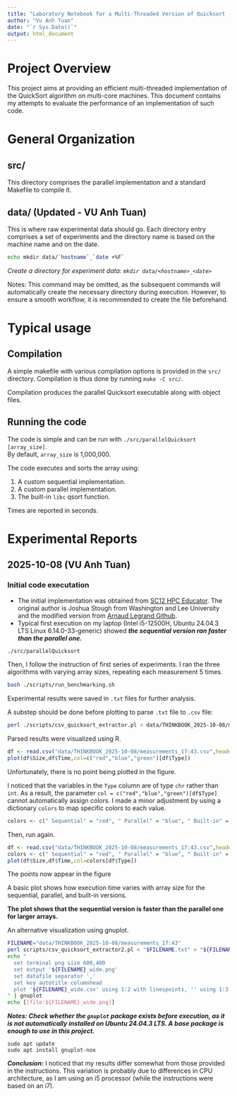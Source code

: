 ```yaml
---
title: "Laboratory Notebook for a Multi-Threaded Version of Quicksort (Updated)"
author: "Vu Anh Tuan"
date: "`r Sys.Date()`"
output: html_document
---
```


# Project Overview

This project aims at providing an efficient multi-threaded implementation of the QuickSort algorithm on multi-core machines. This document contains my attempts to evaluate the performance of an implementation of such code.

# General Organization

## src/

This directory comprises the parallel implementation and a standard Makefile to compile it.

## data/ (Updated - VU Anh Tuan)

This is where raw experimental data should go. Each directory entry comprises a set of experiments and the directory name is based on the machine name and on the date.

```sh
echo mkdir data/`hostname`_`date +%F`
```

*Create a directory for experiment data: `mkdir data/<hostname>_<date>`*

Notes: This command may be omitted, as the subsequent commands will automatically create the necessary directory during execution. However, to ensure a smooth workflow, it is recommended to create the file beforehand.

# Typical usage

## Compilation

A simple makefile with various compilation options is provided in the `src/` directory. Compilation is thus done by running `make -C src/`.

Compilation produces the parallel Quicksort executable along with object files.

## Running the code

The code is simple and can be run with `./src/parallelQuicksort [array_size]`.\
By default, `array_size` is 1,000,000.

The code executes and sorts the array using:

1.  A custom sequential implementation.
2.  A custom parallel implementation.
3.  The built-in `libc` qsort function.

Times are reported in seconds.

# Experimental Reports

## 2025-10-08 (VU Anh Tuan)

### Initial code executation

-   The initial implementation was obtained from [SC12 HPC Educator](http://sc12.supercomputing.org/hpceducator/PythonForParallelism/codes/parallelQuicksort.c). The original author is Joshua Stough from Washington and Lee University and the modified version from [Arnaud Legrand Github](https://github.com/alegrand/M2R-ParallelQuicksort).
-   Typical first execution on my laptop (Intel i5-12500H, Ubuntu 24.04.3 LTS Linux 6.14.0-33-generic) showed ***the sequential version ran faster than the parallel one.***

```sh
./src/parallelQuicksort
```

Then, I follow the instruction of first series of experiments. I ran the three algorithms with varying array sizes, repeating each measurement 5 times.

```bash
bash ./scripts/run_benchmarking.sh
```

Experimental results were saved in `.txt` files for further analysis.

A substep should be done before plotting to parse `.txt` file to `.csv` file:

```bash
perl ./scripts/csv_quicksort_extractor.pl < data/THINKBOOK_2025-10-08/measurements_17\:43.txt > data/THINKBOOK_2025-10-08/measurements_17\:43.csv
```

Parsed results were visualized using R.

```r
df <- read.csv("data/THINKBOOK_2025-10-08/measurements_17:43.csv",header=T)
plot(df$Size,df$Time,col=c("red","blue","green")[df$Type])
```

Unfortunately, there is no point being plotted in the figure.

I noticed that the variables in the `Type` column are of type `chr` rather than `int`. As a result, the parameter `col = c("red","blue","green")[df$Type]` cannot automatically assign colors. I made a minor adjustment by using a dictionary `colors` to map specific colors to each value.

```r
colors <- c(" Sequential" = "red", " Parallel" = "blue", " Built-in" = "green")
```

Then, run again.

```r
df <- read.csv("data/THINKBOOK_2025-10-08/measurements_17:43.csv",header=T)
colors <- c(" Sequential" = "red", " Parallel" = "blue", " Built-in" = "green")
plot(df$Size,df$Time,col=colors[df$Type])
```

The points now appear in the figure

A basic plot shows how execution time varies with array size for the sequential, parallel, and built-in versions.

**The plot shows that the sequential version is faster than the parallel one for larger arrays.**

An alternative visualization using gnuplot.

```sh
FILENAME="data/THINKBOOK_2025-10-08/measurements_17:43"
perl scripts/csv_quicksort_extractor2.pl < "$FILENAME.txt" > "${FILENAME}_wide.csv"
echo "
  set terminal png size 600,400 
  set output '${FILENAME}_wide.png'
  set datafile separator ','
  set key autotitle columnhead
  plot '${FILENAME}_wide.csv' using 1:2 with linespoints, '' using 1:3 with linespoints, '' using 1:4 with linespoints
" | gnuplot
echo [[file:${FILENAME}_wide.png]]
```
***Notes: Check whether the `gnuplot` package exists before execution, as it is not automatically installed on Ubuntu 24.04.3 LTS. A base package is enough to use in this project.***

```
sudo apt update
sudo apt install gnuplot-nox
```

***Conclusion:*** I noticed that my results differ somewhat from those provided in the instructions. This variation is probably due to differences in CPU architecture, as I am using an i5 processor (while the instructions were based on an i7).


